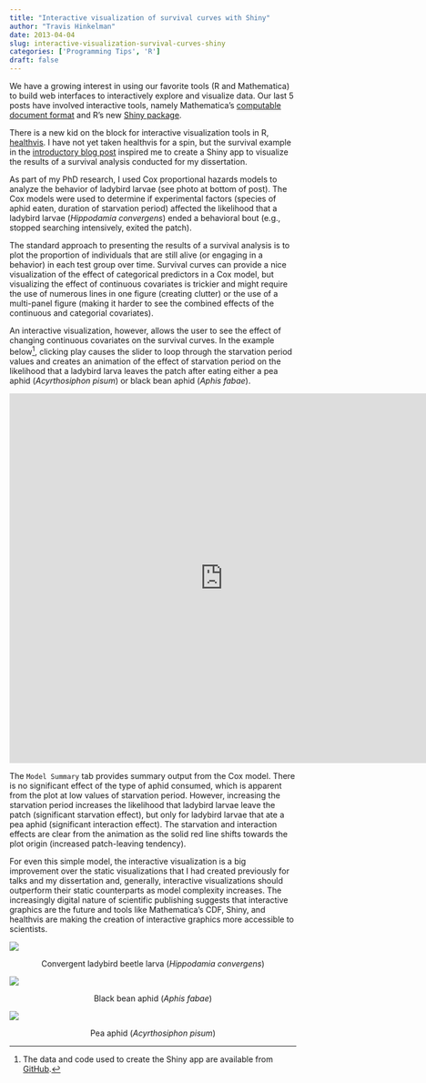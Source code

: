 ```yaml
---
title: "Interactive visualization of survival curves with Shiny"
author: "Travis Hinkelman"
date: 2013-04-04
slug: interactive-visualization-survival-curves-shiny
categories: ['Programming Tips', 'R']
draft: false
---
```


We have a growing interest in using our favorite tools (R and Mathematica) to build web interfaces to interactively explore and visualize data. Our last 5 posts have involved interactive tools, namely Mathematica's [computable document format](https://www.wolfram.com/cdf/) and R's new [Shiny package](https://shiny.rstudio.com). 

There is a new kid on the block for interactive visualization tools in R, [healthvis](https://github.com/jtleek/healthvis). I have not yet taken healthvis for a spin, but the survival example in the [introductory blog post](https://simplystatistics.org/2013/04/02/introducing-the-healthvis-r-package-one-line-d3-graphics-with-r/) inspired me to create a Shiny app to visualize the results of a survival analysis conducted for my dissertation. 

As part of my PhD research, I used Cox proportional hazards models to analyze the behavior of ladybird larvae (see photo at bottom of post). The Cox models were used to determine if experimental factors (species of aphid eaten, duration of starvation period) affected the likelihood that a ladybird larvae (_Hippodamia convergens_) ended a behavioral bout (e.g., stopped searching intensively, exited the patch). 

The standard approach to presenting the results of a survival analysis is to plot the proportion of individuals that are still alive (or engaging in a behavior) in each test group over time. Survival curves can provide a nice visualization of the effect of categorical predictors in a Cox model, but visualizing the effect of continuous covariates is trickier and might require the use of numerous lines in one figure (creating clutter) or the use of a multi-panel figure (making it harder to see the combined effects of the continuous and categorial covariates). 

An interactive visualization, however, allows the user to see the effect of changing continuous covariates on the survival curves. In the example below^[The data and code used to create the Shiny app are available from [GitHub](https://github.com/hinkelman/shiny-survival-covariate).], clicking play causes the slider to loop through the starvation period values and creates an animation of the effect of starvation period on the likelihood that a ladybird larva leaves the patch after eating either a pea aphid (_Acyrthosiphon pisum_) or black bean aphid (_Aphis fabae_).

<iframe width="750" height="650" scrolling="no" frameborder="no" src="https://hinkelman.shinyapps.io/shiny-survival-covariate/"> </iframe>

The `Model Summary` tab provides summary output from the Cox model. There is no significant effect of the type of aphid consumed, which is apparent from the plot at low values of starvation period. However, increasing the starvation period increases the likelihood that ladybird larvae leave the patch (significant starvation effect), but only for ladybird larvae that ate a pea aphid (significant interaction effect). The starvation and interaction effects are clear from the animation as the solid red line shifts towards the plot origin (increased patch-leaving tendency). 

For even this simple model, the interactive visualization is a big improvement over the static visualizations that I had created previously for talks and my dissertation and, generally, interactive visualizations should outperform their static counterparts as model complexity increases. The increasingly digital nature of scientific publishing suggests that interactive graphics are the future and tools like Mathematica's CDF, Shiny, and healthvis are making the creation of interactive graphics more accessible to scientists.


![](/img/IMG_0085.jpg)

<center>Convergent ladybird beetle larva (_Hippodamia convergens_)</center>

![](/img/IMG_0004.jpg)

<center>Black bean aphid (_Aphis fabae_)</center>

![](/img/IMG_0048.jpg)

<center>Pea aphid (_Acyrthosiphon pisum_)</center>
